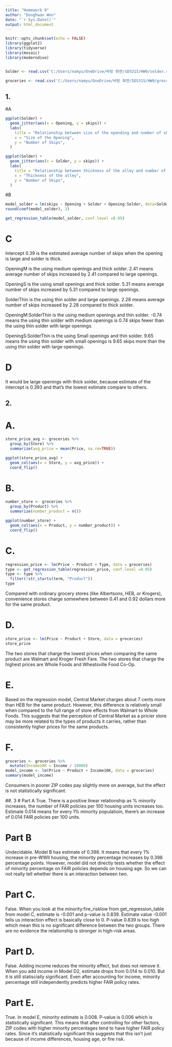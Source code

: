 ---
title: "Homework 9"
author: "Donghwan Won"
date: "`r Sys.Date()`"
output: html_document
---

```{r setup, include=FALSE}
knitr::opts_chunk$set(echo = FALSE)
library(ggplot2)
library(tidyverse)
library(mosaic)
library(moderndive)


Solder <- read.csv('C:/Users/namyu/OneDrive/바탕 화면/SDS315/HW9/solder.csv')

groceries <- read.csv('C:/Users/namyu/OneDrive/바탕 화면/SDS315/HW9/groceries.csv')

```

## 1.

#A
```{r}
ggplot(Solder) + 
  geom_jitter(aes(x = Opening, y = skips)) +
  labs(
    title = "Relationship between size of the opending and number of skips",
    x = "Size of the Opening",
    y = "Number of Skips",
  )


```

```{r}
ggplot(Solder) + 
  geom_jitter(aes(x = Solder, y = skips)) +
  labs(
    title = "Relationship between thickness of the alley and number of skips",
    x = "Thickness of the alley",
    y = "Number of Skips",
  )

```

#B
```{r}
model_solder = lm(skips ~ Opening + Solder + Opening:Solder, data=Solder)
round(coef(model_solder), 2)

```

```{r}

get_regression_table(model_solder, conf.level =0.95)
```

# C

Intercept 0.39 is the estimated average number of skips when the opening is large and solder is thick. 

OpeningM is the using medium openings and thick solder. 2.41 means average number of skips increased by 2.41 compared to large openings. 

OpeningS is the using small openings and thick solder. 5.31 means average number of skips increased by 5.31 compared to large openings. 

SolderThin is the using thin solder and large openings. 2.28 means average number of skips increased by 2.28 compared to thick solder.

OpeningM:SolderThin is the using medium openings and thin solder. -0.74 means the using thin solder with medium openings is 0.74 skips fewer than the using thin solder with large openings.

OpeningS:SolderThin is the using Small openings and thin solder. 9.65 means the using thin solder with small openings is 9.65 skips more than the using thin solder with large openings.

# D

It would be large openings with thick solder, because estimate of the intercept is 0.393 and that's the lowest estimate compare to others. 

## 2.

# A.
```{r}
store_price_avg <- groceries %>%
  group_by(Store) %>%
  summarize(avg_price = mean(Price, na.rm=TRUE))

ggplot(store_price_avg) + 
  geom_col(aes(x = Store, y = avg_price)) +
  coord_flip()
```

# B.
```{r}
number_store <- groceries %>%
  group_by(Product) %>%
  summarize(number_product = n())

ggplot(number_store) + 
  geom_col(aes(x = Product, y = number_product)) +
  coord_flip()

```

# C.
```{r}
regression_price <- lm(Price ~ Product + Type, data = groceries)
type <- get_regression_table(regression_price, conf.level =0.95)
type <- type %>%
  filter(!str_starts(term, "Product"))
type
```
Compared with ordinary grocery stores (like Albertsons, HEB, or Krogers), convenience stores charge somewhere between 0.41 and 0.92 dollars more for the same product.


# D.
```{r}
store_price <- lm(Price ~ Product + Store, data = groceries)
store_price

```

The two stores that charge the lowest prices when comparing the same product are Walmart and Kroger Fresh Fare. The two stores that charge the highest prices are Whole Foods and Wheatsville Food Co-Op.


# E.

Based on the regression model, Central Market charges about 7 cents more than HEB for the same product. However, this difference is relatively small when compared to the full range of store effects from Walmart to Whole Foods. This suggests that the perception of Central Market as a pricier store may be more related to the types of products it carries, rather than consistently higher prices for the same products.



# F.
```{r}
groceries <- groceries %>%
  mutate(Income10K = Income / 10000)
model_income <- lm(Price ~ Product + Income10K, data = groceries)
summary(model_income)

```

Consumers in poorer ZIP codes pay slightly more on average, but the effect is not statistically significant. 

##. 3
# Part A
True. There is a positive linear relationship as % minority increases, the number of FAIR policies per 100 housing units increases too. Estimate 0.014 means for every 1% minority populatioin, there's an increase of 0.014 FAIR policies per 100 units. 

# Part B
Undecidable. Model B has estimate of 0.398. It means that every 1% increase in pre-WWII housing, the minority percentage increases by 0.398 percentage points. However, model did not directly tests whether the effect of minority percentage on FAIR policies depends on housing age. So we can not really tell whether there is an interaction between two. 

# Part C.
False. When you look at the minority:fire_risklow from get_regression_table from model C, estimate is -0.001 and p-value is 0.839. Estimate value -0.001 tells us interaction effect is basically close to 0. P-value 0.839 is too high which mean this is no significant difference between the two groups. There are no evidence the relationship is stronger in high-risk areas.

# Part D.
False. Adding income reduces the minority effect, but does not remove it. When you add income in Model D2, estimate drops from 0.014 to 0.010. But it is still statiscially significant. Even after accounting for income, minority percentage still independently predicts higher FAIR policy rates.

# Part E. 
True. In model E, minority estimate is 0.008. P-value is 0.006 which is statistically significant. This means that after controlling for other factors, ZIP codes with higher minority percentages tend to have higher FAIR policy rates. Since it's statistically significant this suggests that this isn't just because of income differences, housing age, or fire risk. 